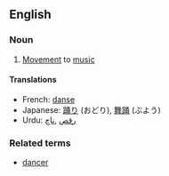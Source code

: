 ==English==
===Noun===

# [[Movement]] to [[music]]

====Translations====
*French: [[danse]]
*Japanese: [[踊り]] (おどり), [[舞踊]] (ぶよう)
*Urdu: [[رقص]] ,[[ناچ]]

===Related terms===
*[[dancer]]